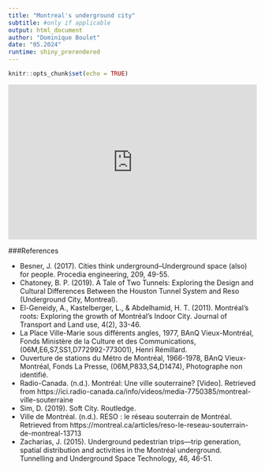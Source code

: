 ```yaml
---
title: "Montreal's underground city"
subtitle: #only if applicable
output: html_document
author: "Dominique Boulet"
date: "05.2024"
runtime: shiny_prerendered 
---
```


```r
knitr::opts_chunk$set(echo = TRUE)
```

<center>
<div>
<iframe width="100%" height="315"
src="https://youtu.be/c0R8J9FYE4s" frameborder="0" allowfullscreen="" data-external="1">
</iframe>
</div>
</center>

###References

<ul>
<li>Besner, J. (2017). Cities think underground–Underground space (also) for people. Procedia engineering, 209, 49-55.</li>

<li>Chatoney, B. P. (2019). A Tale of Two Tunnels: Exploring the Design and Cultural Differences Between the Houston Tunnel System and Reso (Underground City, Montreal).</li>

<li>El-Geneidy, A., Kastelberger, L., & Abdelhamid, H. T. (2011). Montréal's roots: Exploring the growth of Montréal's Indoor City. Journal of Transport and Land use, 4(2), 33-46.</li>

<li>La Place Ville-Marie sous différents angles, 1977, BAnQ Vieux-Montréal, Fonds Ministère de la Culture et des Communications, (06M,E6,S7,SS1,D772992-773001), Henri Rémillard.</li>

<li>Ouverture de stations du Métro de Montréal, 1966-1978, BAnQ Vieux-Montréal, Fonds La Presse, (06M,P833,S4,D1474), Photographe non identifié.</li>

<li>Radio-Canada. (n.d.). Montréal: Une ville souterraine? [Video]. Retrieved from https://ici.radio-canada.ca/info/videos/media-7750385/montreal-ville-souterraine</li>

<li>Sim, D. (2019). Soft City. Routledge.</li>

<li>Ville de Montréal. (n.d.). RESO : le réseau souterrain de Montréal. Retrieved from https://montreal.ca/articles/reso-le-reseau-souterrain-de-montreal-13713</li>

<li>Zacharias, J. (2015). Underground pedestrian trips—trip generation, spatial distribution and activities in the Montréal underground. Tunnelling and Underground Space Technology, 46, 46-51.</li>
</ul>

